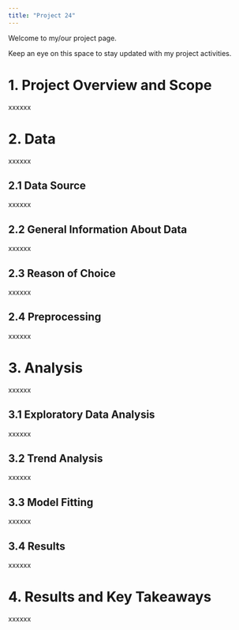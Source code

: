 ```yaml
---
title: "Project 24"
---
```


Welcome to my/our project page.

Keep an eye on this space to stay updated with my project activities.

# 1. Project Overview and Scope

xxxxxx

# 2. Data

xxxxxx

## 2.1 Data Source

xxxxxx

## 2.2 General Information About Data

xxxxxx

## 2.3 Reason of Choice

xxxxxx

## 2.4 Preprocessing

xxxxxx

# 3. Analysis

xxxxxx

## 3.1 Exploratory Data Analysis

xxxxxx

## 3.2 Trend Analysis

xxxxxx

## 3.3 Model Fitting

xxxxxx

## 3.4 Results

xxxxxx

# 4. Results and Key Takeaways

xxxxxx
